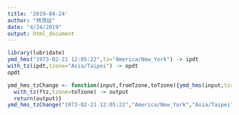 ```yaml
---
title: '2019-04-24'
author: "林茂廷"
date: "4/24/2019"
output: html_document
---
```


```r
library(lubridate)
ymd_hms("1973-02-21 12:05:22",tz="America/New_York") -> ipdt
with_tz(ipdt,tzone="Asia/Taipei") -> opdt
opdt
```

```r
ymd_hms_tzChange <- function(input,fromTzone,toTzone){ymd_hms(input,tz=fromTzone) -> ftz
  with_tz(ftz,tzone=toTzone) -> output
  return(output)}
ymd_hms_tzChange("1973-02-21 12:05:22","America/New_York","Asia/Taipei")
```

